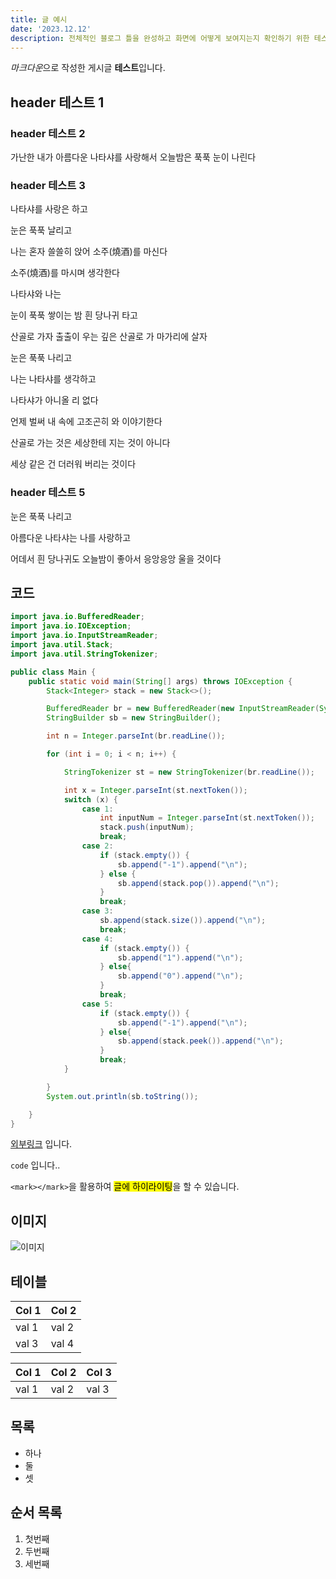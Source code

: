 ```yaml
---
title: 글 예시
date: '2023.12.12'
description: 전체적인 블로그 틀을 완성하고 화면에 어떻게 보여지는지 확인하기 위한 테스트 글입니다.
---
```


*마크다운*으로 작성한 게시글 **테스트**입니다.

## header 테스트 1
### header 테스트 2
가난한 내가
아름다운 나타샤를 사랑해서
오늘밤은 푹푹 눈이 나린다

### header 테스트 3
나타샤를 사랑은 하고

눈은 푹푹 날리고

나는 혼자 쓸쓸히 앉어 소주(燒酒)를 마신다

소주(燒酒)를 마시며 생각한다

나타샤와 나는

눈이 푹푹 쌓이는 밤 흰 당나귀 타고

산골로 가자 출출이 우는 깊은 산골로 가 마가리에 살자

눈은 푹푹 나리고

나는 나타샤를 생각하고

나타샤가 아니올 리 없다

언제 벌써 내 속에 고조곤히 와 이야기한다

산골로 가는 것은 세상한테 지는 것이 아니다

세상 같은 건 더러워 버리는 것이다
### header 테스트 5
눈은 푹푹 나리고

아름다운 나타샤는 나를 사랑하고

어데서 흰 당나귀도 오늘밤이 좋아서 응앙응앙 울을 것이다


## 코드
```java {1,3-4}
import java.io.BufferedReader;
import java.io.IOException;
import java.io.InputStreamReader;
import java.util.Stack;
import java.util.StringTokenizer;

public class Main {
    public static void main(String[] args) throws IOException {
        Stack<Integer> stack = new Stack<>();

        BufferedReader br = new BufferedReader(new InputStreamReader(System.in));
        StringBuilder sb = new StringBuilder();

        int n = Integer.parseInt(br.readLine());

        for (int i = 0; i < n; i++) {

            StringTokenizer st = new StringTokenizer(br.readLine());

            int x = Integer.parseInt(st.nextToken());
            switch (x) {
                case 1:
                    int inputNum = Integer.parseInt(st.nextToken());
                    stack.push(inputNum);
                    break;
                case 2:
                    if (stack.empty()) {
                        sb.append("-1").append("\n");
                    } else {
                        sb.append(stack.pop()).append("\n");
                    }
                    break;
                case 3:
                    sb.append(stack.size()).append("\n");
                    break;
                case 4:
                    if (stack.empty()) {
                        sb.append("1").append("\n");
                    } else{
                        sb.append("0").append("\n");
                    }
                    break;
                case 5:
                    if (stack.empty()) {
                        sb.append("-1").append("\n");
                    } else{
                        sb.append(stack.peek()).append("\n");
                    }
                    break;
            }

        }
        System.out.println(sb.toString());

    }
}
```

[외부링크](https://nextjs.org/) 입니다.

`code` 입니다..

`<mark></mark>`을 활용하여 <mark>글에 하이라이팅</mark>을 할 수 있습니다.


## 이미지


![이미지](/img/test.jpg)



## 테이블
| Col 1 | Col 2 |
| ----- | ----- |
| val 1 | val 2 |
| val 3 | val 4 |

| Col 1 | Col 2 | Col 3 |
| ----- | ----- | ----- |
| val 1 | val 2 | val 3 |


## 목록
- 하나
- 둘
- 셋

## 순서 목록
1. 첫번째
2. 두번째
3. 세번째
